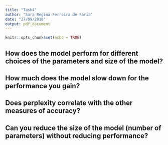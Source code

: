 ```yaml
---
title: "Task4"
author: "Sara Regina Ferreira de Faria"
date: "27/09/2018"
output: pdf_document
---
```


```r
knitr::opts_chunk$set(echo = TRUE)
```

## How does the model perform for different choices of the parameters and size of the model?



## How much does the model slow down for the performance you gain?



## Does perplexity correlate with the other measures of accuracy?



## Can you reduce the size of the model (number of parameters) without reducing performance?

